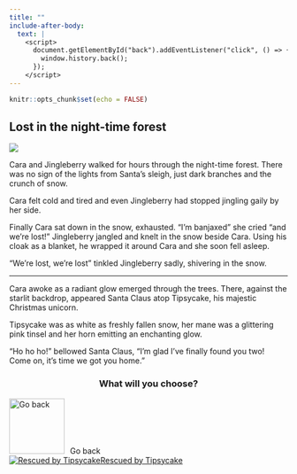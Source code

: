 ```yaml
---
title: ""
include-after-body:
  text: |
    <script>
      document.getElementById("back").addEventListener("click", () => {
        window.history.back();
      });
    </script>
---
```


```r
knitr::opts_chunk$set(echo = FALSE)
```

:::::: {.scenario .column-screen}

:::: {.column-body .scenario-text}

## Lost in the night-time forest

::::

::: {.column-body .scenario-image}

![](images/forest-sleep.png)

:::

:::: {.column-body .scenario-text}

Cara and Jingleberry walked for hours through the night-time forest. There was no sign of the lights from Santa's sleigh, just dark branches and the crunch of snow. 

Cara felt cold and tired and even Jingleberry had stopped jingling gaily by her side. 

Finally Cara sat down in the snow, exhausted. "I'm banjaxed" she cried "and we're lost!" Jingleberry jangled and knelt in the snow beside Cara. Using his cloak as a blanket, he wrapped it around Cara and she soon fell asleep. 

"We're lost, we're lost" tinkled Jingleberry sadly, shivering in the snow.

***

Cara awoke as a radiant glow emerged through the trees. There, against the starlit backdrop, appeared Santa Claus atop Tipsycake, his majestic Christmas unicorn.

Tipsycake was as white as freshly fallen snow, her mane was a glittering pink tinsel and her horn emitting an enchanting glow.  

"Ho ho ho!" bellowed Santa Claus, "I'm glad I've finally found you two! Come on, it's time we got you home."

::::

:::: {.column-body .scenario-image}
::: {style="text-align: center;"}
### What will you choose?
:::

  ```{=html}
<div class="container">

  <div id="back">
  <img src="images/back.png" alt="Go back" style="width: 100px; height: 100px; margin-right: 10px;">Go back
  </div>
  
  <div class="final-options">
  
  <div class="option">
  <a href="flying-home.html"><img src="images/santa-on-tipsycake.png" alt="Rescued by Tipsycake"<div>Rescued by Tipsycake</div></a>
  </div>
  
  </div>
  ```

::::




::::::
